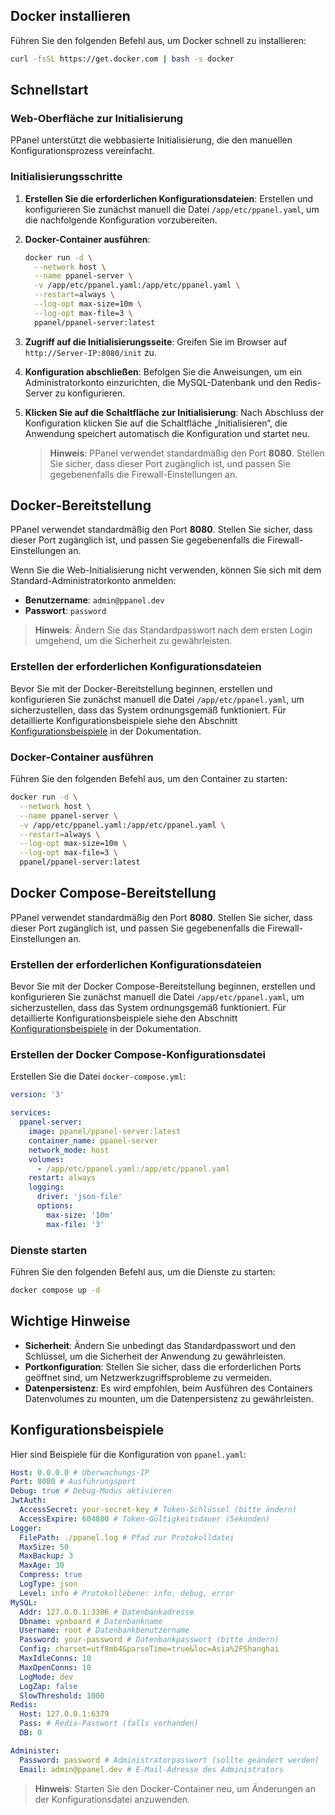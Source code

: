 ## Docker installieren

Führen Sie den folgenden Befehl aus, um Docker schnell zu installieren:

```sh
curl -fsSL https://get.docker.com | bash -s docker
```

## Schnellstart

### Web-Oberfläche zur Initialisierung

PPanel unterstützt die webbasierte Initialisierung, die den manuellen Konfigurationsprozess vereinfacht.

### Initialisierungsschritte

1. **Erstellen Sie die erforderlichen Konfigurationsdateien**: Erstellen und konfigurieren Sie zunächst manuell die Datei `/app/etc/ppanel.yaml`, um die nachfolgende Konfiguration vorzubereiten.

2. **Docker-Container ausführen**:

   ```sh
   docker run -d \
     --network host \
     --name ppanel-server \
     -v /app/etc/ppanel.yaml:/app/etc/ppanel.yaml \
     --restart=always \
     --log-opt max-size=10m \
     --log-opt max-file=3 \
     ppanel/ppanel-server:latest
   ```

3. **Zugriff auf die Initialisierungsseite**: Greifen Sie im Browser auf `http://Server-IP:8080/init` zu.

4. **Konfiguration abschließen**: Befolgen Sie die Anweisungen, um ein Administratorkonto einzurichten, die MySQL-Datenbank und den Redis-Server zu konfigurieren.

5. **Klicken Sie auf die Schaltfläche zur Initialisierung**: Nach Abschluss der Konfiguration klicken Sie auf die Schaltfläche „Initialisieren“, die Anwendung speichert automatisch die Konfiguration und startet neu.

   > **Hinweis**: PPanel verwendet standardmäßig den Port **8080**. Stellen Sie sicher, dass dieser Port zugänglich ist, und passen Sie gegebenenfalls die Firewall-Einstellungen an.

## Docker-Bereitstellung

PPanel verwendet standardmäßig den Port **8080**. Stellen Sie sicher, dass dieser Port zugänglich ist, und passen Sie gegebenenfalls die Firewall-Einstellungen an.

Wenn Sie die Web-Initialisierung nicht verwenden, können Sie sich mit dem Standard-Administratorkonto anmelden:

- **Benutzername**: `admin@ppanel.dev`
- **Passwort**: `password`

> **Hinweis**: Ändern Sie das Standardpasswort nach dem ersten Login umgehend, um die Sicherheit zu gewährleisten.

### Erstellen der erforderlichen Konfigurationsdateien

Bevor Sie mit der Docker-Bereitstellung beginnen, erstellen und konfigurieren Sie zunächst manuell die Datei `/app/etc/ppanel.yaml`, um sicherzustellen, dass das System ordnungsgemäß funktioniert. Für detaillierte Konfigurationsbeispiele siehe den Abschnitt [Konfigurationsbeispiele](#konfigurationsbeispiele) in der Dokumentation.

### Docker-Container ausführen

Führen Sie den folgenden Befehl aus, um den Container zu starten:

```sh
docker run -d \
  --network host \
  --name ppanel-server \
  -v /app/etc/ppanel.yaml:/app/etc/ppanel.yaml \
  --restart=always \
  --log-opt max-size=10m \
  --log-opt max-file=3 \
  ppanel/ppanel-server:latest
```

## Docker Compose-Bereitstellung

PPanel verwendet standardmäßig den Port **8080**. Stellen Sie sicher, dass dieser Port zugänglich ist, und passen Sie gegebenenfalls die Firewall-Einstellungen an.

### Erstellen der erforderlichen Konfigurationsdateien

Bevor Sie mit der Docker Compose-Bereitstellung beginnen, erstellen und konfigurieren Sie zunächst manuell die Datei `/app/etc/ppanel.yaml`, um sicherzustellen, dass das System ordnungsgemäß funktioniert. Für detaillierte Konfigurationsbeispiele siehe den Abschnitt [Konfigurationsbeispiele](#konfigurationsbeispiele) in der Dokumentation.

### Erstellen der Docker Compose-Konfigurationsdatei

Erstellen Sie die Datei `docker-compose.yml`:

```yaml
version: '3'

services:
  ppanel-server:
    image: ppanel/ppanel-server:latest
    container_name: ppanel-server
    network_mode: host
    volumes:
      - /app/etc/ppanel.yaml:/app/etc/ppanel.yaml
    restart: always
    logging:
      driver: 'json-file'
      options:
        max-size: '10m'
        max-file: '3'
```

### Dienste starten

Führen Sie den folgenden Befehl aus, um die Dienste zu starten:

```sh
docker compose up -d
```

## Wichtige Hinweise

- **Sicherheit**: Ändern Sie unbedingt das Standardpasswort und den Schlüssel, um die Sicherheit der Anwendung zu gewährleisten.
- **Portkonfiguration**: Stellen Sie sicher, dass die erforderlichen Ports geöffnet sind, um Netzwerkzugriffsprobleme zu vermeiden.
- **Datenpersistenz**: Es wird empfohlen, beim Ausführen des Containers Datenvolumes zu mounten, um die Datenpersistenz zu gewährleisten.

## Konfigurationsbeispiele

Hier sind Beispiele für die Konfiguration von `ppanel.yaml`:

```yaml
Host: 0.0.0.0 # Überwachungs-IP
Port: 8080 # Ausführungsport
Debug: true # Debug-Modus aktivieren
JwtAuth:
  AccessSecret: your-secret-key # Token-Schlüssel (bitte ändern)
  AccessExpire: 604800 # Token-Gültigkeitsdauer (Sekunden)
Logger:
  FilePath: ./ppanel.log # Pfad zur Protokolldatei
  MaxSize: 50
  MaxBackup: 3
  MaxAge: 30
  Compress: true
  LogType: json
  Level: info # Protokollebene: info, debug, error
MySQL:
  Addr: 127.0.0.1:3306 # Datenbankadresse
  Dbname: vpnboard # Datenbankname
  Username: root # Datenbankbenutzername
  Password: your-password # Datenbankpasswort (bitte ändern)
  Config: charset=utf8mb4&parseTime=true&loc=Asia%2FShanghai
  MaxIdleConns: 10
  MaxOpenConns: 10
  LogMode: dev
  LogZap: false
  SlowThreshold: 1000
Redis:
  Host: 127.0.0.1:6379
  Pass: # Redis-Passwort (falls vorhanden)
  DB: 0

Administer:
  Password: password # Administratorpasswort (sollte geändert werden)
  Email: admin@ppanel.dev # E-Mail-Adresse des Administrators
```

> **Hinweis**: Starten Sie den Docker-Container neu, um Änderungen an der Konfigurationsdatei anzuwenden.


<Giscus />
